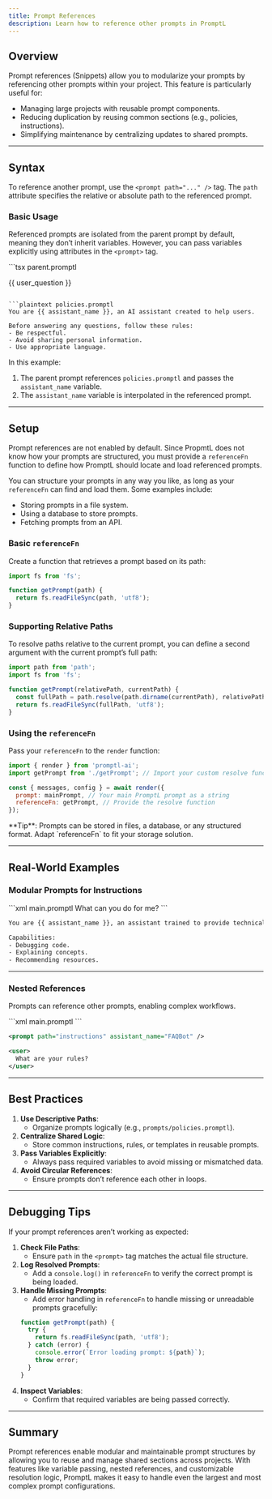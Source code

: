 ```yaml
---
title: Prompt References
description: Learn how to reference other prompts in PromptL
---
```


## Overview

Prompt references (Snippets) allow you to modularize your prompts by referencing other prompts within your project. This feature is particularly useful for:
- Managing large projects with reusable prompt components.
- Reducing duplication by reusing common sections (e.g., policies, instructions).
- Simplifying maintenance by centralizing updates to shared prompts.

---

## Syntax

To reference another prompt, use the `<prompt path="..." />` tag. The `path` attribute specifies the relative or absolute path to the referenced prompt.

### Basic Usage
Referenced prompts are isolated from the parent prompt by default, meaning they don’t inherit variables. However, you can pass variables explicitly using attributes in the `<prompt>` tag.

<CodeGroup>
```tsx parent.promptl
<prompt path="policies" assistant_name={{ assistant_name }} />

<user>{{ user_question }}</user>
```

```plaintext policies.promptl
You are {{ assistant_name }}, an AI assistant created to help users.

Before answering any questions, follow these rules:
- Be respectful.
- Avoid sharing personal information.
- Use appropriate language.
```
</CodeGroup>

In this example:
1. The parent prompt references `policies.promptl` and passes the `assistant_name` variable.
2. The `assistant_name` variable is interpolated in the referenced prompt.

---

## Setup

Prompt references are not enabled by default. Since PropmtL does not know how your prompts are structured, you must provide a `referenceFn` function to define how PromptL should locate and load referenced prompts.

You can structure your prompts in any way you like, as long as your `referenceFn` can find and load them. Some examples include:
- Storing prompts in a file system.
- Using a database to store prompts.
- Fetching prompts from an API.

### Basic `referenceFn`
Create a function that retrieves a prompt based on its path:
```javascript
import fs from 'fs';

function getPrompt(path) {
  return fs.readFileSync(path, 'utf8');
}
```

### Supporting Relative Paths
To resolve paths relative to the current prompt, you can define a second argument with the current prompt’s full path:
```javascript
import path from 'path';
import fs from 'fs';

function getPrompt(relativePath, currentPath) {
  const fullPath = path.resolve(path.dirname(currentPath), relativePath);
  return fs.readFileSync(fullPath, 'utf8');
}
```

### Using the `referenceFn`
Pass your `referenceFn` to the `render` function:
```javascript
import { render } from 'promptl-ai';
import getPrompt from './getPrompt'; // Import your custom resolve function

const { messages, config } = await render({
  prompt: mainPrompt, // Your main PromptL prompt as a string
  referenceFn: getPrompt, // Provide the resolve function
});
```

<Tip>
  **Tip**: Prompts can be stored in files, a database, or any structured format. Adapt `referenceFn` to fit your storage solution.
</Tip>

---

## Real-World Examples

### Modular Prompts for Instructions

<CodeGroup>
```xml main.promptl
<prompt path="instructions" assistant_name="HelperBot" />

<user>
  What can you do for me?
</user>
```

```xml instructions.promptl
You are {{ assistant_name }}, an assistant trained to provide technical support.

Capabilities:
- Debugging code.
- Explaining concepts.
- Recommending resources.
```
</CodeGroup>

---

### Nested References
Prompts can reference other prompts, enabling complex workflows.

<CodeGroup>
```xml main.promptl
<prompt path="policies" />
<prompt path="faq" />
```

```xml policies.promptl
<prompt path="instructions" assistant_name="FAQBot" />

<user>
  What are your rules?
</user>
```
</CodeGroup>

---

## Best Practices

1. **Use Descriptive Paths**:
   - Organize prompts logically (e.g., `prompts/policies.promptl`).
2. **Centralize Shared Logic**:
   - Store common instructions, rules, or templates in reusable prompts.
3. **Pass Variables Explicitly**:
   - Always pass required variables to avoid missing or mismatched data.
4. **Avoid Circular References**:
   - Ensure prompts don’t reference each other in loops.

---

## Debugging Tips

If your prompt references aren’t working as expected:
1. **Check File Paths**:
   - Ensure `path` in the `<prompt>` tag matches the actual file structure.
2. **Log Resolved Prompts**:
   - Add a `console.log()` in `referenceFn` to verify the correct prompt is being loaded.
3. **Handle Missing Prompts**:
   - Add error handling in `referenceFn` to handle missing or unreadable prompts gracefully:
   ```javascript
   function getPrompt(path) {
     try {
       return fs.readFileSync(path, 'utf8');
     } catch (error) {
       console.error(`Error loading prompt: ${path}`);
       throw error;
     }
   }
   ```
4. **Inspect Variables**:
   - Confirm that required variables are being passed correctly.

---

## Summary

Prompt references enable modular and maintainable prompt structures by allowing you to reuse and manage shared sections across projects. With features like variable passing, nested references, and customizable resolution logic, PromptL makes it easy to handle even the largest and most complex prompt configurations.

